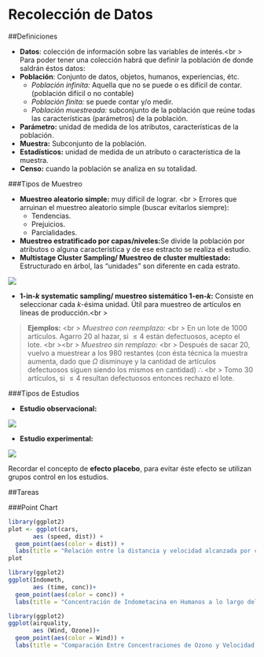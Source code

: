 # Recolección de Datos

##Definiciones

  - **Datos**: colección de información sobre las variables de interés.<br \>
  Para poder tener una colección habrá que definir la población de donde saldrán éstos datos:
  - **Población**: Conjunto de datos, objetos, humanos, experiencias, étc.
    - *Población infinita:* Aquella que no se puede o es difícil de contar. (población difícil o no contable)
    - *Población finita:* se puede contar y/o medir.
    - *Población muestreada:* subconjunto de la población que reúne todas las características (parámetros) de la población.
  - **Parámetro:** unidad de medida de los atributos, características de la población.
  - **Muestra:** Subconjunto de la población.
  - **Estadísticos:** unidad de medida de un atributo o característica de la muestra.
  - **Censo:** cuando la población se analiza en su totalidad.

###Tipos de Muestreo

  - **Muestreo aleatorio simple:** muy difícil de lograr. <br \>
    Errores que arruinan el muestreo aleatorio simple (buscar evitarlos siempre):
    - Tendencias.
    - Prejuicios.
    - Parcialidades.
  - **Muestreo estratificado por capas/niveles:**Se divide la población por atributos o alguna característica y de ese estracto se realiza el estudio.
  - **Multistage Cluster Sampling/ Muestreo de cluster multiestado:** Estructurado en árbol, las "unidades" son diferente en cada estrato.
  
  
  ![](D:\Dropbox\MsC UABC\2o Semestre\Clases\Estadistica\estadistica-syllabus\img/cluster.jpg)
  
  
  - **1-in-$k$ systematic sampling/ muestreo sistemático 1-en-$k$:** Consiste en seleccionar cada $k$-ésima unidad. Útil para muestreo de artículos en líneas de producción.<br \>

> **Ejemplos:** <br \>
> *Muestreo con reemplazo:* <br \>
> En un lote de 1000 artículos. Agarro 20 al hazar, si $\leq 4$ están defectuosos, acepto el lote. <br \><br \>
> *Muestreo sin remplazo:* <br \>
> Después de sacar 20, vuelvo a muestrear a los 980 restantes (con ésta técnica la muestra aumenta, dado que $\Omega$ disminuye y la cantidad de artículos defectuosos siguen siendo los mismos en cantidad) $\therefore$ <br \>
> Tomo 30 artículos, si $\leq 4$ resultan defectuosos entonces rechazo el lote.

###Tipos de Estudios

  - **Estudio observacional:**
  
  ![](D:\Dropbox\MsC UABC\2o Semestre\Clases\Estadistica\estadistica-syllabus\img/observacional.jpg)
  
  - **Estudio experimental:**
  
  ![](D:\Dropbox\MsC UABC\2o Semestre\Clases\Estadistica\estadistica-syllabus\img/experimental.jpg)
  
Recordar el concepto de **efecto placebo**, para evitar éste efecto se utilizan grupos control en los estudios.

##Tareas

###Point Chart

```r
library(ggplot2)
plot <- ggplot(cars,
       aes (speed, dist)) +
  geom_point(aes(color = dist)) +
  labs(title = "Relación entre la distancia y velocidad alcanzada por carros", x = "Velocidad en millas por hora", y = "Distancia")
plot
```

```r
library(ggplot2)
ggplot(Indometh,
       aes (time, conc))+
  geom_point(aes(color = conc)) +
  labs(title = "Concentración de Indometacina en Humanos a lo largo del Tiempo", x = "Tiempo", y = "Concentración Sérica")
```

```r
library(ggplot2)
ggplot(airquality,
       aes (Wind, Ozone))+
  geom_point(aes(color = Wind)) +
  labs(title = "Comparación Entre Concentraciones de Ozono y Velocidad de Aire", x = "Velocidad del Aire en Millas por Hora", y = "Concentración de Ozono")
```
